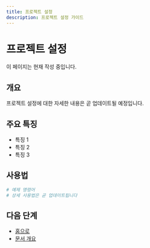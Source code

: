 ```yaml
---
title: 프로젝트 설정
description: 프로젝트 설정 가이드
---
```


# 프로젝트 설정

이 페이지는 현재 작성 중입니다.

## 개요

프로젝트 설정에 대한 자세한 내용은 곧 업데이트될 예정입니다.

## 주요 특징

- 특징 1
- 특징 2
- 특징 3

## 사용법

```bash
# 예제 명령어
# 상세 사용법은 곧 업데이트됩니다
```

## 다음 단계

- [홈으로](/ko)
- [문서 개요](/ko/introduction/overview)
